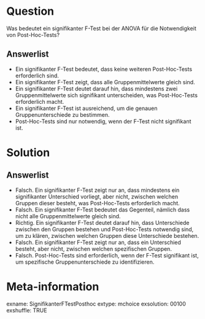 Question
========

Was bedeutet ein signifikanter F-Test bei der ANOVA für die Notwendigkeit von Post-Hoc-Tests?

Answerlist
----------

* Ein signifikanter F-Test bedeutet, dass keine weiteren Post-Hoc-Tests erforderlich sind.
* Ein signifikanter F-Test zeigt, dass alle Gruppenmittelwerte gleich sind.
* Ein signifikanter F-Test deutet darauf hin, dass mindestens zwei Gruppenmittelwerte sich signifikant unterscheiden, was Post-Hoc-Tests erforderlich macht.
* Ein signifikanter F-Test ist ausreichend, um die genauen Gruppenunterschiede zu bestimmen.
* Post-Hoc-Tests sind nur notwendig, wenn der F-Test nicht signifikant ist.

Solution
========

Answerlist
----------

* Falsch. Ein signifikanter F-Test zeigt nur an, dass mindestens ein signifikanter Unterschied vorliegt, aber nicht, zwischen welchen Gruppen dieser besteht, was Post-Hoc-Tests erforderlich macht.
* Falsch. Ein signifikanter F-Test bedeutet das Gegenteil, nämlich dass nicht alle Gruppenmittelwerte gleich sind.
* Richtig. Ein signifikanter F-Test deutet darauf hin, dass Unterschiede zwischen den Gruppen bestehen und Post-Hoc-Tests notwendig sind, um zu klären, zwischen welchen Gruppen diese Unterschiede bestehen.
* Falsch. Ein signifikanter F-Test zeigt nur an, dass ein Unterschied besteht, aber nicht, zwischen welchen spezifischen Gruppen.
* Falsch. Post-Hoc-Tests sind erforderlich, wenn der F-Test signifikant ist, um spezifische Gruppenunterschiede zu identifizieren.

Meta-information
================
exname: SignifikanterFTestPosthoc
extype: mchoice 
exsolution: 00100
exshuffle: TRUE
